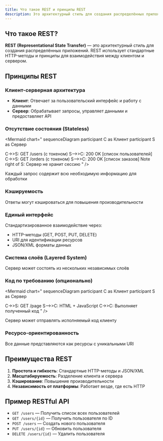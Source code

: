 ```yaml
---
title: Что такое REST и принципы REST
description: Это архитектурный стиль для создания распределённых приложений. REST использует стандартные HTTP-методы и принципы для взаимодействия между клиентом и сервером.
---
```


## Что такое REST?

**REST (Representational State Transfer)** — это архитектурный стиль для создания распределённых приложений. REST использует стандартные HTTP-методы и принципы для взаимодействия между клиентом и сервером.

<Mermaid
  chart="
flowchart LR
  A[Клиент] -->|HTTP-запросы| B[REST API]
  B -->|HTTP-ответы| A
  B --> C[Сервер]
  C --> D[База данных]
  "
/>

## Принципы REST

### Клиент-серверная архитектура

<Mermaid
  chart="
graph TD
  Client[Клиент] -->|Запросы| Server[Сервер]
  Server -->|Ответы| Client
  Server --> DB[(База данных)]
  style Client fill:#e6f3ff,stroke:#333
  style Server fill:#ffe6e6,stroke:#333
"
/>

- **Клиент**: Отвечает за пользовательский интерфейс и работу с данными
- **Сервер**: Обрабатывает запросы, управляет данными и предоставляет API

### Отсутствие состояния (Stateless)

<Mermaid
  chart="
sequenceDiagram
  participant C as Клиент
  participant S as Сервер
  
  C->>S: GET /users (с токеном)
  S-->>C: 200 OK [список пользователей]
  C->>S: GET /orders (с токеном)
  S-->>C: 200 OK [список заказов]
  Note right of S: Сервер не хранит сессию
"
/>

Каждый запрос содержит всю необходимую информацию для обработки

### Кэшируемость

<Mermaid
  chart="
flowchart LR
  Client -->|GET /products| Cache
  Cache -->|Есть данные| Client
  Cache -->|Нет данных| Server
  Server -->|Возвращает + кэширует| Cache
"
/>

Ответы могут кэшироваться для повышения производительности

### Единый интерфейс
Стандартизированное взаимодействие через:
- HTTP-методы (GET, POST, PUT, DELETE)
- URI для идентификации ресурсов
- JSON/XML форматы данных

### Система слоёв (Layered System)

<Mermaid
  chart="
graph BT
  A[Клиент] --> B[API Gateway]
  B --> C[Сервис аутентификации]
  B --> D[Сервис пользователей]
  D --> E[База данных]
  style B fill:#f0e6ff,stroke:#333
"
/>

Сервер может состоять из нескольких независимых слоёв

### Код по требованию (опционально)

<Mermaid
  chart="
sequenceDiagram
  participant C as Клиент
  participant S as Сервер
  
  C->>S: GET /page
  S-->>C: HTML + JavaScript
  C->>C: Выполняет полученный код
  "
/>

Сервер может отправлять исполняемый код клиенту

### Ресурсо-ориентированность

<Mermaid
  chart="
erDiagram
  USERS ||--o{ ORDERS : has
  USERS {
    int id
    string name
    string email
  }
  ORDERS {
    int id
    string product
    int userId
  }
"
/>

Все данные представляются как ресурсы с уникальными URI

## Преимущества REST

1. **Простота и гибкость**: Стандартные HTTP-методы и JSON/XML
2. **Масштабируемость**: Разделение клиента и сервера
3. **Кэширование**: Повышение производительности
4. **Независимость от платформы**: Работает везде, где есть HTTP

## Пример RESTful API

<Mermaid
  chart="
flowchart LR;
  A[GET /users] --> B[Список пользователей];
  C[GET /users/1] --> D[Данные пользователя 1];
  E[POST /users] --> F[Создать пользователя];
  G[PUT /users/1] --> H[Обновить пользователя 1];
  I[DELETE /users/1] --> J[Удалить пользователя 1];
"
/>

- `GET /users` — Получить список всех пользователей
- `GET /users/{id}` — Получить пользователя по ID
- `POST /users` — Создать нового пользователя
- `PUT /users/{id}` — Обновить пользователя
- `DELETE /users/{id}` — Удалить пользователя
